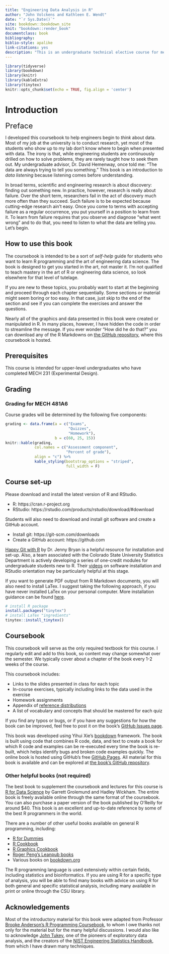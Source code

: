 ```yaml
--- 
title: "Engineering Data Analysis in R"
author: "John Volckens and Kathleen E. Wendt"
date: "`r Sys.Date()`"
site: bookdown::bookdown_site
knit: "bookdown::render_book"
documentclass: book
bibliography: 
biblio-style: apalike
link-citations: yes
description: "This is an undergraduate technical elective course for mechanical engineers who wish to lean about data analysis using the R programming language."
---
```

```r
library(tidyverse)
library(bookdown)
library(knitr)
library(kableExtra)
library(tinytex)
knitr::opts_chunk$set(echo = TRUE, fig.align = 'center')
```

# Introduction {#intro}
 <font size="5"> Preface </font>

I developed this coursebook to help engineers begin to *think* about data.  Most of my job at the university is to conduct research, yet most of the students who show up to my lab don't know where to begin when presented with data. The irony is that, while engineering students are continuously drilled on how to solve problems, they are rarely taught how to seek them out. My undergraduate advisor, Dr. David Hemenway, once told me: "The data are always trying to tell you something."  This book is an introduction to *data listening* because listening comes before understanding.

In broad terms, scientific and engineering research is about discovery: finding out something new. In practice, however, research is really about failure. Over the short term, researchers fail in the act of discovery much more often than they succeed. Such failure is to be expected because cutting-edge research ain't easy. Once you come to terms with accepting failure as a regular occurrence, you put yourself in a position to learn from it. To learn from failure requires that you observe and diagnose "what went wrong" and to do that, you need to listen to what the data are telling you. Let's begin.

## How to use this book

The coursebook is intended to be a sort of *self-help* guide for students who want to learn R programming and the art of engineering data science. The book is designed to get you started in the art, not master it. I'm not qualified to teach mastery in the art of R or engineering data science, so look elsewhere for that level of tutelage.

If you are new to these topics, you probably want to start at the beginning and proceed through each chapter sequentially. Some sections or material might seem boring or too easy. In that case, just skip to the end of the section and see if you can complete the exercises and answer the questions.

Nearly all of the graphics and data presented in this book were created or manipulated in R. In many places, however, I have hidden the code in order to streamline the message. If you ever wonder "How did he do that?" you can download any of the R Markdowns on [the GitHub repository](https://github.com/SmogDr/edar_coursebook/), where this coursebook is hosted. 

## Prerequisites

This course is intended for upper-level undergraduates who have completed MECH 231 (Experimental Design).

## Grading

### Grading for MECH 481A6

Course grades will be determined by the following five components:

```r
grading <- data.frame(a = c("Exams",
                            "Quizzes",
                            "Homework"),
                      b = c(60, 25, 15))
knitr::kable(grading, 
             col.names = c("Assessment component", 
                           "Percent of grade"),
             align = "c") %>%
             kable_styling(bootstrap_options = "striped", 
                           full_width = F)
```

## Course set-up

Please download and install the latest version of R and RStudio. 

- R: https://cran.r-project.org 
- RStudio: https://rstudio.com/products/rstudio/download/#download

Students will also need to download and install git software and create a GitHub account.

- Install git: https://git-scm.com/downloads 
- Create a GitHub account: https://github.com 

[Happy Git with R](https://happygitwithr.com/) by Dr. Jenny Bryan is a helpful resource for installation and set-up. Also, a team associated with the Colorado State University Statistics Department is actively developing a series of one-credit modules for undergraduate students new to R. Their [videos](https://csu-r.github.io/Module1/) on software installation and RStudio orientation may be particularly helpful at this stage.

If you want to generate PDF output from R Markdown documents, you will also need to install LaTex. I suggest taking the following approach, if you have never installed LaTex on your personal computer. More installation guidance can be found [here](https://bookdown.org/yihui/rmarkdown/installation.html). 

```r
# install R package
install.packages("tinytex")
# install LaTex "ingredients"
tinytex::install_tinytex()
```

## Coursebook

This coursebook will serve as the only required textbook for this course. I regularly edit and add to this book, so content may change somewhat over the semester. We typically cover about a chapter of the book every 1-2 weeks of the course.

This coursebook includes: 

- Links to the slides presented in class for each topic
- In-course exercises, typically including links to the data used in the exercise
- Homework assignments
- Appendix of [reference distributions](#dist)
- A list of vocabulary and concepts that should be mastered for each quiz

If you find any typos or bugs, or if you have any suggestions for how the book
can be improved, feel free to post it on the book's [GitHub Issues
page](https://github.com/SmogDr/edar_coursebook/issues).

This book was developed using Yihui Xie's [bookdown](https://bookdown.org) framework. The book is built using code that combines R code, data, and text to create a book for which R code and examples can be re-executed every time the book is re-built, which helps identify bugs and broken code examples quickly. The online book is hosted using GitHub's free [GitHub Pages](https://pages.github.com). All material for this book is
available and can be explored at [the book's GitHub
repository](https://github.com/SmogDr/edar_coursebook).

### Other helpful books (not required)

The best book to supplement the coursebook and lectures for this course is [R
for Data Science](http://r4ds.had.co.nz) by Garrett Grolemund and Hadley
Wickham. The entire book is freely available online through the same format of
the coursebook. You can also purchase a paper version of the book published by
O'Reilly for around $40. This book is an excellent and up-to-date reference by some of the best R programmers in the world.

There are a number of other useful books available on general R programming, including:

- [R for Dummies](https://colostate-primo.hosted.exlibrisgroup.com/primo-explore/fulldisplay?docid=01COLSU_ALMA51267598310003361&context=L&vid=01COLSU&lang=en_US&search_scope=Everything&adaptor=Local%20Search%20Engine&tab=default_tab&query=any,contains,r%20for%20dummies&sortby=rank&offset=0)
- [R Cookbook](https://colostate-primo.hosted.exlibrisgroup.com/primo-explore/fulldisplay?docid=01COLSU_ALMA21203304500003361&context=L&vid=01COLSU&lang=en_US&search_scope=Everything&adaptor=Local%20Search%20Engine&tab=default_tab&query=any,contains,r%20cookbook&sortby=rank&offset=0)
- [R Graphics Cookbook](http://www.amazon.com/R-Graphics-Cookbook-Winston-Chang/dp/1449316956/ref=sr_1_1?ie=UTF8&qid=1440997472&sr=8-1&keywords=r+graphics+cookbook)
- [Roger Peng's Leanpub books](https://leanpub.com/u/rdpeng)
- Various books on [bookdown.org](www.bookdown.org)

The R programming language is used extensively within certain fields, including
statistics and bioinformatics. If you are using R for a specific type of
analysis, you will be able to find many books with advice on using R for both
general and specific statistical analysis, including many available in print or
online through the CSU library.

## Acknowledgements

Most of the introductory material for this book were adapted from Professor [Brooke Anderson's R Programming Coursebook](https://geanders.github.io/RProgrammingForResearch/), to whom I owe thanks not only for the material but for the many helpful discussions. I would also like to acknowledge [John Tukey](http://rsbm.royalsocietypublishing.org/content/49/537.full.pdf+html), one of the pioneers of exploratory data analysis, and the creators of the [NIST Engineering Statistics Handbook](https://doi.org/10.18434/M32189), from which I have drawn many techniques. 
